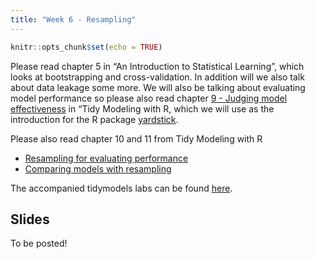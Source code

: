 ```yaml
---
title: "Week 6 - Resampling"
---
```


```r
knitr::opts_chunk$set(echo = TRUE)
```

Please read chapter 5 in "An Introduction to Statistical Learning", which looks at bootstrapping and cross-validation. In addition will we also talk about data leakage some more.
We will also be talking about evaluating model performance so please also read chapter [9 - Judging model effectiveness](https://www.tmwr.org/performance.html) in "Tidy Modeling with R, which we will use as the introduction for the R package [yardstick](https://yardstick.tidymodels.org/).

Please also read chapter 10 and 11 from Tidy Modeling with R

- [Resampling for evaluating performance](https://www.tmwr.org/resampling.html)
- [Comparing models with resampling](https://www.tmwr.org/compare.html)

The accompanied tidymodels labs can be found [here](https://emilhvitfeldt.github.io/ISLR-tidymodels-labs/resampling-methods.html).

## Slides

To be posted!
